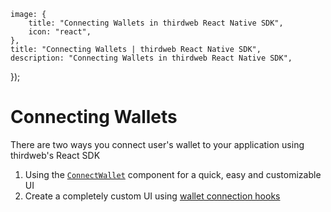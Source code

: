
	image: {
		title: "Connecting Wallets in thirdweb React Native SDK",
		icon: "react",
	},
	title: "Connecting Wallets | thirdweb React Native SDK",
	description: "Connecting Wallets in thirdweb React Native SDK",
});

# Connecting Wallets

There are two ways you connect user's wallet to your application using thirdweb's React SDK

1. Using the [`ConnectWallet`](/react-native/v0/components/ConnectWallet) component for a quick, easy and customizable UI
2. Create a completely custom UI using [wallet connection hooks](/react-native/v0/connecting-wallets/custom-ui)

<ArticleIconCard
	href="/react-native/v0/wallets"
	title="Supported Wallets"
	icon={Wallet2Icon}
/>
